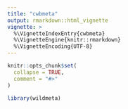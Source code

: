 ```yaml
---
title: "cwbmeta"
output: rmarkdown::html_vignette
vignette: >
  %\VignetteIndexEntry{cwbmeta}
  %\VignetteEngine{knitr::rmarkdown}
  %\VignetteEncoding{UTF-8}
---
```


```r
knitr::opts_chunk$set(
  collapse = TRUE,
  comment = "#>"
)
```

```r
library(wildmeta)
```
